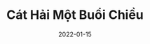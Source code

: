 ---
slug: "/afternoon-in-cat-hai"
cover: "./20220115_154949.jpg"
date: "2022-01-15"
title: "Cát Hải Một Buổi Chiều"
areas:
  - What lies behind you and what lies in front of you, pales in comparison to what lies inside of you.
---
